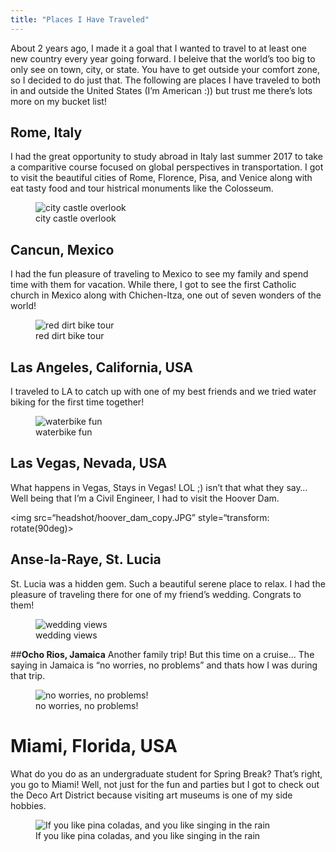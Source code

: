 ```yaml
---
title: "Places I Have Traveled"
---
```


About 2 years ago, I made it a goal that I wanted to travel to at least one new country every year going forward. I beleive that the world's too big to only see on town, city, or state. You have to get outside your comfort zone, so I decided to do just that. The following are places I have traveled to both in and outside the United States (I'm American :)) but trust me there's lots more on my bucket list!

## **Rome, Italy**
I had the great opportunity to study abroad in Italy last summer 2017 to take a comparitive course focused on global perspectives in transportation. I got to visit the beautiful cities of Rome, Florence, Pisa, and Venice along with eat tasty food and tour histrical monuments like the Colosseum. 

![city castle overlook](italy_castle_flag.JPG)


## **Cancun, Mexico**
I had the fun pleasure of traveling to Mexico to see my family and spend time with them for vacation. While there, I got to see the first Catholic church in Mexico along with Chichen-Itza, one out of seven wonders of the world!

![red dirt bike tour](dirt_bike_mexico.JPG)


## **Las Angeles, California, USA**
I traveled to LA to catch up with one of my best friends and we tried water biking for the first time together!

![waterbike fun](la_cali.JPG)

## **Las Vegas, Nevada, USA**
What happens in Vegas, Stays in Vegas! LOL ;) isn't that what they say...
Well being that I'm a Civil Engineer, I had to visit the Hoover Dam.

<img src="headshot/hoover_dam_copy.JPG" style="transform: rotate(90deg)>

## **Anse-la-Raye, St. Lucia**
St. Lucia was a hidden gem. Such a beautiful serene place to relax. I had the pleasure of traveling there for one of my friend's wedding. Congrats to them!

![wedding views](st_lucia.JPG)

##**Ocho Rios, Jamaica**
Another family trip! But this time on a cruise...
The saying in Jamaica is "no worries, no problems" and thats how I was during that trip.

![no worries, no problems!](jamaica_cruise.JPG)

# Miami, Florida, USA
What do you do as an undergraduate student for Spring Break? That's right, you go to Miami! 
Well, not just for the fun and parties but I got to check out the Deco Art District because visiting art museums is one of my side hobbies. 

![If you like pina coladas, and you like singing in the rain](florida_palms.JPG)




